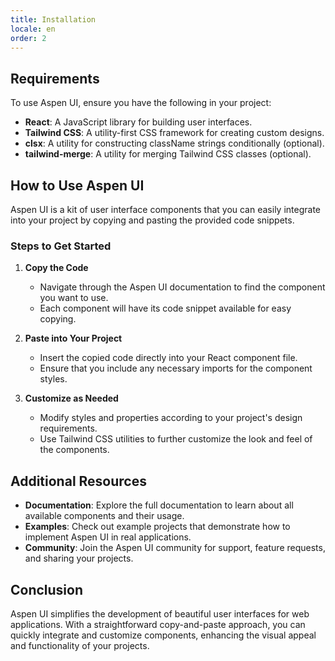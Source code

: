 ```yaml
---
title: Installation
locale: en
order: 2
---
```


## Requirements

To use Aspen UI, ensure you have the following in your project:

- **React**: A JavaScript library for building user interfaces.
- **Tailwind CSS**: A utility-first CSS framework for creating custom designs.
- **clsx**: A utility for constructing className strings conditionally (optional).
- **tailwind-merge**: A utility for merging Tailwind CSS classes (optional).

## How to Use Aspen UI

Aspen UI is a kit of user interface components that you can easily integrate into your project by copying and pasting the provided code snippets.

### Steps to Get Started

1. **Copy the Code**

   - Navigate through the Aspen UI documentation to find the component you want to use.
   - Each component will have its code snippet available for easy copying.

2. **Paste into Your Project**

   - Insert the copied code directly into your React component file.
   - Ensure that you include any necessary imports for the component styles.

3. **Customize as Needed**
   - Modify styles and properties according to your project's design requirements.
   - Use Tailwind CSS utilities to further customize the look and feel of the components.

## Additional Resources

- **Documentation**: Explore the full documentation to learn about all available components and their usage.
- **Examples**: Check out example projects that demonstrate how to implement Aspen UI in real applications.
- **Community**: Join the Aspen UI community for support, feature requests, and sharing your projects.

## Conclusion

Aspen UI simplifies the development of beautiful user interfaces for web applications. With a straightforward copy-and-paste approach, you can quickly integrate and customize components, enhancing the visual appeal and functionality of your projects.
